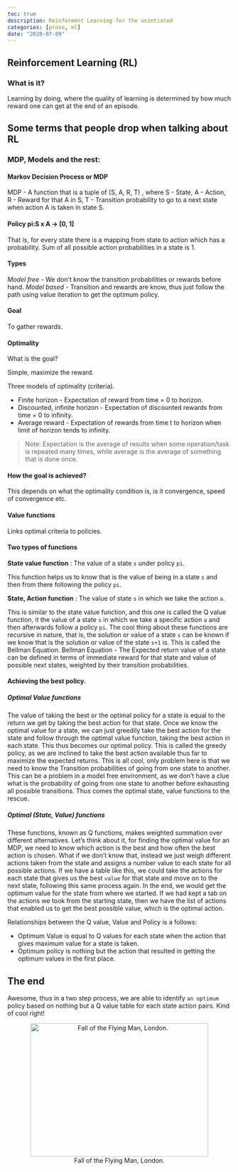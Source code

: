 ```yaml
---
toc: true
description: Reinforment Learning for the unintiated
categories: [prose, ml]
date: "2020-07-09"
---
```


## Reinforcement Learning (RL)

### What is it?

Learning by doing, where the quality of learning is determined by how much reward one can get at the end of an episode.

## Some terms that people drop when talking about RL


### MDP, Models and the rest:

#### Markov Decision Process or MDP

MDP - A function that is a tuple of (S, A, R, T) , where S - State, A - Action, R - Reward for that A in S, T - Transition probability to go to a next state when action A is taken in state S.

#### Policy pi:S x A -> [0, 1]

That is, for every state there is a mapping from state to action which has a probability. Sum of all possible action probabilities in a state is 1.

#### Types

*Model free* - We don't know the transition probabilities or rewards before hand.
*Model based* - Transition and rewards are know, thus just follow the path using value iteration to get the optimum policy.


#### Goal

To gather rewards.


#### Optimality

What is the goal?

Simple, maximize the reward.

Three models of optimality (criteria).

- Finite horizon - Expectation of reward from time = 0 to horizon.
- Discounted, infinite horizon - Expectation of discounted rewards from time = 0 to infinity.
- Average reward - Expectation of rewards from time t to horizon when limit of horizon tends to infinity.

> Note: Expectation is the average of results when some operation/task is repeated many times, while average is the average of something that is done once.


#### How the goal is achieved?

This depends on what the optimality condition is, is it convergence, speed of convergence etc.

#### Value functions 

Links optimal criteria to policies.

#### Two types of functions

**State value function** : The value of a state `s` under policy `pi`.

This function helps us to know that is the value of being in a state `s` and then from there following the policy `pi`.

**State, Action function** : The value of state `s` in which we take the action `a`.

This is similar to the state value function, and this one is called the Q value function, it the value of a state `s` in which we take a specific action `a` and then afterwards follow a policy `pi`. The cool thing about these functions are recursive in nature, that is, the solution or value of a state `s` can be known if we know that is the solution or value of the state `s+1` is. This is called the Bellman Equation. 
Bellman Equation - The Expected return value of a state can be defined in terms of immediate reward for that state and value of possible next states, weighted by their transition probabilities.

#### Achieving the best policy.

##### Optimal Value functions

The value of taking the best or the optimal policy for a state is equal to the return we get by taking the best action for that state.
Once we know the optimal value for a state, we can just greedily take the best action for the state and follow through the optimal value function, taking the best action in each state. This thus becomes our optimal policy. This is called the greedy policy, as we are inclined to take the best action available thus far to maximize the expected returns.
This is all cool, only problem here is that we need to know the Transition probabilities of going from one state to another. This can be a problem in a model free environment, as we don't have a clue what is the probability of going from one state to another before exhausting all possible transitions. Thus comes the optimal state, value functions to the rescue.

##### Optimal (State, Value) functions

These functions, known as Q functions, makes weighted summation over different alternatives. Let's think about it, for finding the optimal value for an MDP, we need to know which action is the best and how often the best action is chosen. What if we don't know that, instead we just weigh different actions taken from the state and assigns a number value to each state for all possible actions. If we have a table like this, we could take the actions for each state that gives us the best `value` for that state and move on to the next state, following this same process again. In the end, we would get the optimum value for the state from where we started. If we had kept a tab on the actions we took from the starting state, then we have the list of actions that enabled us to get the best possible value, which is the optimal action.

Relationships between the Q value, Value and Policy is a follows:

- Optimum Value is equal to Q values for each state when the action that gives maximum value for a state is taken.
- Optimum policy is nothing but the action that resulted in getting the optimum values in the first place.






## The end

Awesome, thus in a two step process, we are able to identify `an optimum` policy based on nothing but a Q value table for each state action pairs. Kind of cool right!

<figure align="center">
<img src="https://www.oldbookillustrations.com/wp-content/uploads/2020/02/de-groof-falling.jpg" alt="Fall of the Flying Man, London." height="300" width="400"/>
<figcaption>Fall of the Flying Man, London.</figcaption>
</figure>





